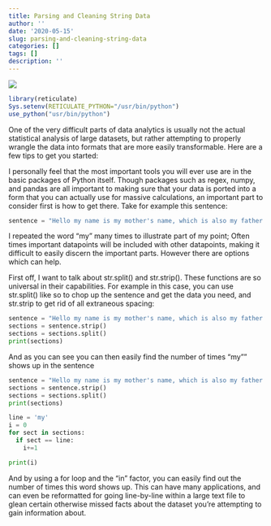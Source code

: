 ```yaml
---
title: Parsing and Cleaning String Data
author: ''
date: '2020-05-15'
slug: parsing-and-cleaning-string-data
categories: []
tags: []
description: ''
---
```


![](/blog/2020-05-16-using-regex-to-parse-medical-data_files/med_jargon.jpg)

```R
library(reticulate)
Sys.setenv(RETICULATE_PYTHON="/usr/bin/python")
use_python("usr/bin/python")
```

One of the very difficult parts of data analytics is usually not the actual statistical analysis of large datasets, but rather attempting to properly wrangle the data into formats that are more easily transformable. Here are a few tips to get you started:

I personally feel that the most important tools you will ever use are in the basic packages of Python itself. Though packages such as regex, numpy, and pandas are all important to making sure that your data is ported into a form that you can actually use for massive calculations, an important part to consider first is how to get there. 
Take for example this sentence:

```python
sentence = "Hello my name is my mother's name, which is also my father's name, which was almost my brother's name, and now is my name"
```

I repeated the word "my" many times to illustrate part of my point; Often times important datapoints will be included with other datapoints, making it difficult to easily discern the important parts. However there are options which can help.

First off, I want to talk about str.split() and str.strip(). These functions are so universal in their capabilities. For example in this case, you can use str.split() like so to chop up the sentence and get the data you need, and str.strip to get rid of all extraneous spacing:
```python
sentence = "Hello my name is my mother's name, which is also my father's name, which was almost my brother's name, and now is my name"
sections = sentence.strip()
sections = sections.split()
print(sections)
```
And as you can see you can then easily find the number of times "my"" shows up in the sentence

```python
sentence = "Hello my name is my mother's name, which is also my father's name, which was almost my brother's name, and now is my name"
sections = sentence.strip()
sections = sections.split()
print(sections)

line = 'my'
i = 0
for sect in sections:
  if sect == line:
    i+=1

print(i)
```
And by using a for loop and the "in" factor, you can easily find out the number of times this word shows up. This can have many applications, and can even be reformatted for going line-by-line within a large text file to glean certain otherwise missed facts about the dataset you're attempting to gain information about.

